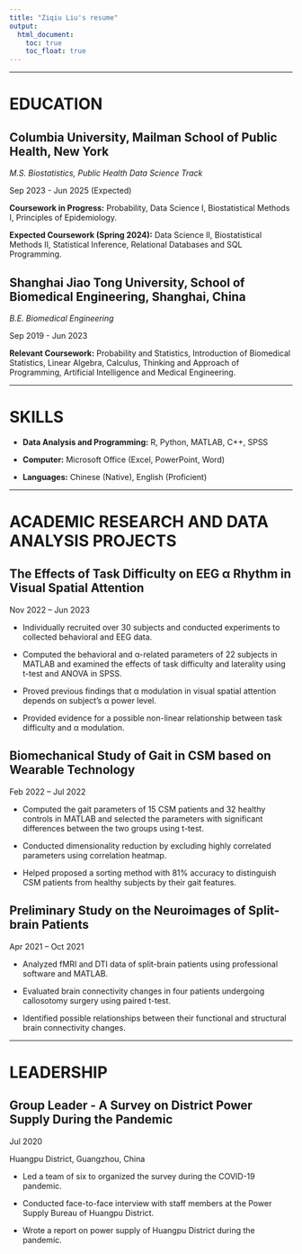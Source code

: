 ```yaml
---
title: "Ziqiu Liu's resume"
output: 
  html_document:
    toc: true
    toc_float: true
---
```


---------------------

# **EDUCATION**

## Columbia University, Mailman School of Public Health, New York

_M.S. Biostatistics, Public Health Data Science Track_	

Sep 2023 - Jun 2025 (Expected)

**Coursework in Progress:** Probability, Data Science I, Biostatistical Methods I, Principles of Epidemiology.

**Expected Coursework (Spring 2024):** Data Science II, Biostatistical Methods II, Statistical Inference, Relational Databases and SQL Programming.

## Shanghai Jiao Tong University, School of Biomedical Engineering, Shanghai, China

_B.E. Biomedical Engineering_	

Sep 2019 - Jun 2023

**Relevant Coursework:** Probability and Statistics, Introduction of Biomedical Statistics, Linear Algebra, Calculus, Thinking and Approach of Programming, Artificial Intelligence and Medical Engineering.

---------------------

# **SKILLS**

* **Data Analysis and Programming:** R, Python, MATLAB, C++, SPSS

* **Computer:** Microsoft Office (Excel, PowerPoint, Word)

* **Languages:** Chinese (Native), English (Proficient)

---------------------

# **ACADEMIC RESEARCH AND DATA ANALYSIS PROJECTS**

## The Effects of Task Difficulty on EEG α Rhythm in Visual Spatial Attention	

Nov 2022 – Jun 2023

* Individually recruited over 30 subjects and conducted experiments to collected behavioral and EEG data.

* Computed the behavioral and α-related parameters of 22 subjects in MATLAB and examined the effects of task difficulty and laterality using t-test and ANOVA in SPSS.

* Proved previous findings that α modulation in visual spatial attention depends on subject’s α power level.

* Provided evidence for a possible non-linear relationship between task difficulty and α modulation.

## Biomechanical Study of Gait in CSM based on Wearable Technology	

Feb 2022 – Jul 2022

* Computed the gait parameters of 15 CSM patients and 32 healthy controls in MATLAB and selected the parameters with significant differences between the two groups using t-test.

* Conducted dimensionality reduction by excluding highly correlated parameters using correlation heatmap.

* Helped proposed a sorting method with 81% accuracy to distinguish CSM patients from healthy subjects by their gait features.

## Preliminary Study on the Neuroimages of Split-brain Patients	 

Apr 2021 – Oct 2021

* Analyzed fMRI and DTI data of split-brain patients using professional software and MATLAB.

* Evaluated brain connectivity changes in four patients undergoing callosotomy surgery using paired t-test.

* Identified possible relationships between their functional and structural brain connectivity changes.

---------------------

# **LEADERSHIP**

## Group Leader - A Survey on District Power Supply During the Pandemic	

Jul 2020

Huangpu District, Guangzhou, China

* Led a team of six to organized the survey during the COVID-19 pandemic.

* Conducted face-to-face interview with staff members at the Power Supply Bureau of Huangpu District.

* Wrote a report on power supply of Huangpu District during the pandemic.
